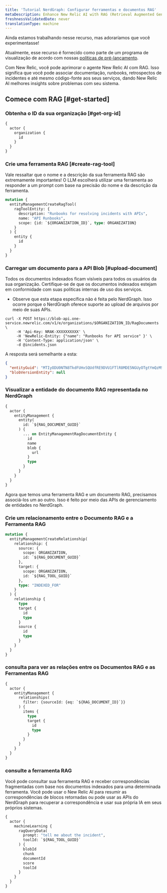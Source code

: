 ```yaml
---
title: 'Tutorial NerdGraph: Configurar ferramentas e documentos RAG'
metaDescription: Enhance New Relic AI with RAG (Retrieval Augmented Generation)
freshnessValidatedDate: never
translationType: machine
---
```


<Callout title="visualização">
  Ainda estamos trabalhando nesse recurso, mas adoraríamos que você experimentasse!

  Atualmente, esse recurso é fornecido como parte de um programa de visualização de acordo com nossas [políticas de pré-lançamento](/docs/licenses/license-information/referenced-policies/new-relic-pre-release-policy).
</Callout>

Com New Relic, você pode aprimorar o agente New Relic AI com RAG. Isso significa que você pode associar documentação, runbooks, retrospectos de incidentes e até mesmo código-fonte aos seus serviços, dando New Relic AI melhores insights sobre problemas com seu sistema.

## Comece com RAG [#get-started]

### Obtenha o ID da sua organização [#get-org-id]

```graphql
{
  actor {
    organization {
      id
    }
  }
}
```

### Crie uma ferramenta RAG [#create-rag-tool]

Vale ressaltar que o nome e a descrição da sua ferramenta RAG são extremamente importantes! O LLM escolherá utilizar uma ferramenta ao responder a um prompt com base na precisão do nome e da descrição da ferramenta.

```graphql
mutation {
  entityManagementCreateRagTool(
    ragToolEntity: {
      description: "Runbooks for resolving incidents with APIs",
      name: "API Runbooks",
      scope: {id: `${ORGANIZATION_ID}`, type: ORGANIZATION}
    }
  ) {
    entity {
      id
    }
  }
}
```

### Carregar um documento para a API Blob [#upload-document]

<Callout variant="important">
  Todos os documentos indexados ficam visíveis para todos os usuários da sua organização. Certifique-se de que os documentos indexados estejam em conformidade com suas políticas internas de uso dos serviços.
</Callout>

* Observe que esta etapa específica não é feita pelo NerdGraph. Isso ocorre porque o NerdGraph oferece suporte ao upload de arquivos por meio de suas APIs.

```shell
curl -X POST https://blob-api.one-service.newrelic.com/v1/e/organizations/$ORGANIZATION_ID/RagDocuments \
     -H 'Api-Key: NRAK-XXXXXXXXXX' \
     -H 'NewRelic-Entity: {"name": "Runbooks for API service" }' \
     -H 'Content-Type: application/json' \
     -d @incidents.json
```

A resposta será semelhante a esta:

```json
{
  "entityGuid": "MTIyODU0NTN8TkdFUHxSQUdfRE9DVU1FTlR8MDE5NGUyOTgtYmQzMS03NzA4LWI3NzItYzQ4MTZlYjNhYThk",
  "blobVersionEntity": null
}
```

### Visualizar a entidade do documento RAG representada no NerdGraph

```graphql
{
  actor {
    entityManagement {
      entity(
        id: `${RAG_DOCUMENT_GUID}`
      ) {
        ... on EntityManagementRagDocumentEntity {
          id
          name
          blob {
            url
          }
          type
        }
      }
    }
  }
}
```

Agora que temos uma ferramenta RAG e um documento RAG, precisamos associá-los um ao outro. Isso é feito por meio das APIs de gerenciamento de entidades no NerdGraph.

### Crie um relacionamento entre o Documento RAG e a Ferramenta RAG

```graphql
mutation {
  entityManagementCreateRelationship(
    relationship: {
      source: {
        scope: ORGANIZATION,
        id: `${RAG_DOCUMENT_GUID}`
      },
      target: {
        scope: ORGANIZATION,
        id: `${RAG_TOOL_GUID}`
      },
      type: "INDEXED_FOR"
    }
  ) {
    relationship {
      type
      target {
        id
        type
      }
      source {
        id
        type
      }
    }
  }
}
```

### consulta para ver as relações entre os Documentos RAG e as Ferramentas RAG

```graphql
{
  actor {
    entityManagement {
      relationships(
        filter: {sourceId: {eq: `${RAG_DOCUMENT_ID}`}}
      ) {
        items {
          type
          target {
            id
            type
          }
        }
      }
    }
  }
}
```

### consulte a ferramenta RAG

Você pode consultar sua ferramenta RAG e receber correspondências fragmentadas com base nos documentos indexados para uma determinada ferramenta. Você pode usar o New Relic AI para resumir as correspondências de blocos retornadas ou pode usar as APIs do NerdGraph para recuperar a correspondência e usar sua própria IA em seus próprios sistemas.

```graphql
{
  actor {
    machineLearning {
      ragQueryData(
        prompt: "tell me about the incident", 
        toolId: `${RAG_TOOL_GUID}`
      ) {
        blobId
        chunk
        documentId
        score
        toolId
      }
    }
  }
}
```